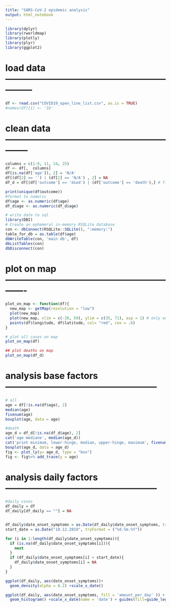 ```yaml
---
title: "SARS-CoV-2 epidemic analysis"
output: html_notebook
---
```


```r
library(dplyr)
library(rworldmap)
library(plotly)
library(plyr)
library(ggplot2)
```
# load data ---------------------------------------------------------------
```r
df <- read.csv("COVID19_open_line_list.csv", as.is = TRUE) 
#names(df)[1] <- 'ID'
```

# clean data --------------------------------------------------------------
```r
columns = c(1:9, 11, 24, 25)
df <- df[,  columns]
df[is.na(df['age']), 2] = 'N/A'
df[(df[2] == '') | (df[2] == 'N/A') , 2] = NA
df_d = df[(df['outcome'] == 'died') | (df['outcome'] == 'death'),] # filter deaths

```

```r
print(unique(df$outcome))
#format to numeric
df$age <- as.numeric(df$age)
df_d$age <- as.numeric(df_d$age)

# write date to sql
library(DBI)
# Create an ephemeral in-memory RSQLite database
con <- dbConnect(RSQLite::SQLite(), ":memory:")
table_for_db = as.table(df$age)
dbWriteTable(con, 'main db', df)
dbListTables(con)
dbDisconnect(con)
```

# plot on map -------------------------------------------------------------
```r
plot_on_map <- function(df){
  new_map <- getMap(resolution = "low")
  plot(new_map)
  plot(new_map, xlim = c(-20, 59), ylim = c(35, 71), asp = 1) # only europe
  points(df$longitude, df$latitude, col= "red", cex = .6)
}

# plot all cases on map
plot_on_map(df)

## plot deaths on map
plot_on_map(df_d)
```

# analysis base factors ---------------------------------------------------
```r
# all
age = df[!is.na(df$age), 2]
median(age)
fivenum(age)
boxplot(age, data = age)

#death
age_d = df_d[!is.na(df_d$age), 2]
cat('age mediane', median(age_d))
cat('print minimum, lower-hinge, median, upper-hinge, maximum', fivenum(age_d))
boxplot(age_d, data = age_d)
fig <- plot_ly(y= age_d, type = "box")
fig <- fig%>% add_trace(y = age)
```
# analysis daily factors ---------------------------------------------------
```r
#daily cases
df_daily = df
df_daily[df_daily == ""] = NA


df_daily$date_onset_symptoms = as.Date(df_daily$date_onset_symptoms, tryFormat = ("%d.%m.%Y"))
start_date = as.Date("10.12.2019", tryFormat = ("%d.%m.%Y"))

for (i in 1:length(df_daily$date_onset_symptoms)){
  if (is.na(df_daily$date_onset_symptoms[i])){
    next
  }
  if (df_daily$date_onset_symptoms[i] < start_date){
    df_daily$date_onset_symptoms[i] = NA
  }
}

ggplot(df_daily, aes(date_onset_symptoms))+ 
  geom_density(alpha = 0.2) +scale_x_date()

ggplot(df_daily, aes(date_onset_symptoms, fill = 'amount_per_day' )) + 
  geom_histogram() +scale_x_date(name = 'date') + guides(fill=guide_legend(title=NULL))
```
